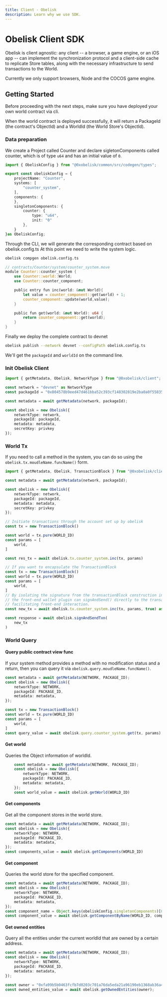 ```yaml
---
title: Client - Obelisk
description: Learn why we use SDK.
---
```


# Obelisk Client SDK

Obelisk is client agnostic: any client -- a browser, a game engine, or an iOS app -- can implement the synchronization protocol and a client-side cache to replicate Store tables, along with the necessary infrastructure to send transactions to the World.

Currently we only support browsers, Node and the COCOS game engine.

## Getting Started

Before proceeding with the next steps, make sure you have deployed your own world contract via cli.

When the world contract is deployed successfully, it will return a PackageId (the contract's ObjectId) and a WorldId (the World Store's ObjectId).

### Data preparation

We create a Project called Counter and declare sigletonComponents called counter, which is of type `u64` and has an initial value of `0`.


```typescript
import { ObeliskConfig } from "@0xobelisk/common/src/codegen/types";

export const obeliskConfig = {
    projectName: "Counter",
    systems: [
        "counter_system",
    ],
    components: {
    },
    singletonComponents: {
        counter: {
            type: "u64",
            init: "0"
        },
    }
}as ObeliskConfig;
```

Through the CLI, we will generate the corresponding contract based on obelisk.config.ts At this point we need to write the system logic.

```bash
obelisk compgen obelisk.config.ts
```

```rust
// contracts/Counter/system/counter_system.move
module Counter::counter_system {
    use Counter::world::World;
    use Counter::counter_component;

    public entry fun inc(world: &mut World){
        let value = counter_component::get(world) + 1;
        counter_component::update(world,value);
    }

    public fun get(world: &mut World): u64 {
        return counter_component::get(world);
    }
}
```

Finally we deploy the complete contract to devnet


```bash
obelisk publish --network devnet --configPath obelisk.config.ts
```

We'll get the `packageId` and `worldId` on the command line.

### Init Obelisk Client

```typescript
import { getMetadata, Obelisk, NetworkType } from "@0xobelisk/client";

const network = "devnet" as NetworkType
const packageId = "0x804578b9eed47d461bba52c393cf148302819e2ba0a0f558356cc419b3e941ed"

const metadata = await getMetadata(network, packageId);

const obelisk = new Obelisk({
    networkType: network,
    packageId: packageId,
    metadata: metadata,
    secretKey: privkey
});
```

### World Tx

If you need to call a method in the system, you can do so using the `obelisk.tx.moudleName.funcName()` form.

```typescript
import { getMetadata, Obelisk, TransactionBlock } from "@0xobelisk/client";

const metadata = await getMetadata(network, packageId);

const obelisk = new Obelisk({
    networkType: network,
    packageId: packageId,
    metadata: metadata,
    secretKey: privkey
});

// Initiate transactions through the account set up by obelisk
const tx = new TransactionBlock()

const world = tx.pure(WORLD_ID)
const params = [
    world,
]

const res_tx = await obelisk.tx.counter_system.inc(tx, params)

// If you want to encapsulate the TransactionBlock
const tx = new TransactionBlock()
const world = tx.pure(WORLD_ID)
const params = [
    world,
]
// By isolating the signature from the transactionBlock construction in this way, 
// the front-end wallet plugin can signAndSend() directly to the transactionBlock, 
// facilitating front-end interaction.
const new_tx = await obelisk.tx.counter_system.inc(tx, params, true) as TransactionBlock;

const response = await obelisk.signAndSendTxn(
    new_tx
)
```

### World Query

#### Query public contract view func

If your system method provides a method with no modification status and a return, then you can query it via `obelisk.query.moudleName.funcName()`.

```typescript
const metadata = await getMetadata(NETWORK, PACKAGE_ID);
const obelisk = new Obelisk({
    networkType: NETWORK,
    packageId: PACKAGE_ID,
    metadata: metadata,
});

const tx = new TransactionBlock()
const world = tx.pure(WORLD_ID)
const params = [
    world,
]
const query_value = await obelisk.query.counter_system.get(tx, params);
```

#### Get world

Queries the Object information of worldId.

```typescript
    const metadata = await getMetadata(NETWORK, PACKAGE_ID);
    const obelisk = new Obelisk({
        networkType: NETWORK,
        packageId: PACKAGE_ID,
        metadata: metadata,
    });
    const world_value = await obelisk.getWorld(WORLD_ID)
```


#### Get components

Get all the component stores in the world store.

```typescript
const metadata = await getMetadata(NETWORK, PACKAGE_ID);
const obelisk = new Obelisk({
    networkType: NETWORK,
    packageId: PACKAGE_ID,
    metadata: metadata,
});
const components_value = await obelisk.getComponents(WORLD_ID)
```


#### Get component

Queries the world store for the specified component.

```typescript
const metadata = await getMetadata(NETWORK, PACKAGE_ID);
const obelisk = new Obelisk({
    networkType: NETWORK,
    packageId: PACKAGE_ID,
    metadata: metadata,
});
const component_name = Object.keys(obeliskConfig.singletonComponents)[0]
const component_value = await obelisk.getComponentByName(WORLD_ID, component_name)
```

#### Get owned entities

Query all the entities under the current worldId that are owned by a certain address.

```typescript
const metadata = await getMetadata(NETWORK, PACKAGE_ID);
const obelisk = new Obelisk({
    networkType: NETWORK,
    packageId: PACKAGE_ID,
    metadata: metadata,
});

const owner = "0xfa99b5b0463fcfb7d0203c701a76da5eda21a96190eb1368ab36a437cc89195e";
const owned_entities_value = await obelisk.getOwnedEntities(owner);
```
